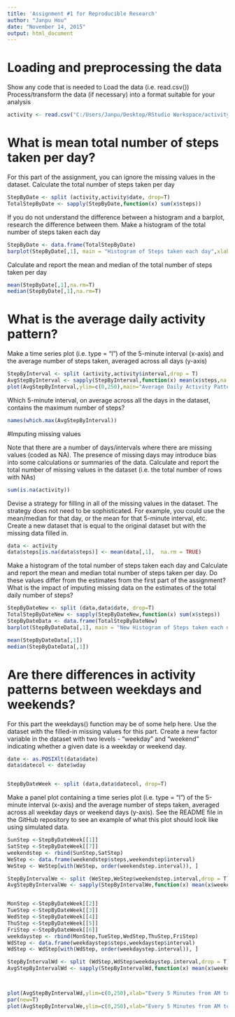 ```yaml
---
title: 'Assignment #1 for Reproducible Research'
author: "Janpu Hou"
date: "November 14, 2015"
output: html_document
---
```


# Loading and preprocessing the data
Show any code that is needed to
Load the data (i.e. read.csv())
Process/transform the data (if necessary) into a format suitable for your analysis

```r
activity <- read.csv("C:/Users/Janpu/Desktop/RStudio Workspace/activity.csv")
```

# What is mean total number of steps taken per day?
For this part of the assignment, you can ignore the missing values in the dataset.
Calculate the total number of steps taken per day
```r
StepByDate <- split (activity,activity$date, drop=T)
TotalStepByDate <- sapply(StepByDate,function(x) sum(x$steps))
```
If you do not understand the difference between a histogram and a barplot, research the difference between them. 
Make a histogram of the total number of steps taken each day

```r
StepByDate <- data.frame(TotalStepByDate)
barplot(StepByDate[,1], main = "Histogram of Steps taken each day",xlab ="Day 1 to Day 61")
```

Calculate and report the mean and median of the total number of steps taken per day
```r
mean(StepByDate[,1],na.rm=T)
median(StepByDate[,1],na.rm=T)
```
# What is the average daily activity pattern?
Make a time series plot (i.e. type = "l") of the 5-minute interval (x-axis) and the average number of steps taken, 
averaged across all days (y-axis)
```r
StepByInterval <- split (activity,activity$interval,drop = T)
AvgStepByInterval <- sapply(StepByInterval,function(x) mean(x$steps,na.rm=TRUE))
plot(AvgStepByInterval,ylim=c(0,250),main="Average Daily Activity Pattern",type="l")
```
Which 5-minute interval, on average across all the days in the dataset, contains the maximum number of steps?

```r
names(which.max(AvgStepByInterval)) 
```
#Imputing missing values

Note that there are a number of days/intervals where there are missing values (coded as NA). 
The presence of missing days may introduce bias into some calculations or summaries of the data.
Calculate and report the total number of missing values in the dataset (i.e. the total number of rows with NAs)
```r
sum(is.na(activity))
```

Devise a strategy for filling in all of the missing values in the dataset. The strategy does not need to be sophisticated. For example, you could use the mean/median for that day, or the mean for that 5-minute interval, etc.
Create a new dataset that is equal to the original dataset but with the missing data filled in.
```r
data <- activity
data$steps[is.na(data$steps)] <- mean(data[,1],  na.rm = TRUE) 
```
Make a histogram of the total number of steps taken each day and Calculate and 
report the mean and median total number of steps taken per day. Do these values differ from the 
estimates from the first part of the assignment? 
What is the impact of imputing missing data on the estimates of the total daily number of steps?

```r
StepByDateNew <- split (data,data$date, drop=T)
TotalStepByDateNew <- sapply(StepByDateNew,function(x) sum(x$steps))
StepByDateData <- data.frame(TotalStepByDateNew)
barplot(StepByDateData[,1], main = "New Histogram of Steps taken each day",xlab ="Day 1 to Day 61")

mean(StepByDateData[,1])
median(StepByDateData[,1])
```
# Are there differences in activity patterns between weekdays and weekends?
For this part the weekdays() function may be of some help here. 
Use the dataset with the filled-in missing values for this part.
Create a new factor variable in the dataset with two levels - "weekday" and "weekend" 
indicating whether a given date is a weekday or weekend day.

```r
date <- as.POSIXlt(data$date)
data$datecol <- date$wday


StepByDateWeek <- split (data,data$datecol, drop=T)
```
Make a panel plot containing a time series plot (i.e. type = "l") of the 5-minute interval (x-axis) and the average number of steps taken, averaged across all weekday days or weekend days (y-axis). See the README file in the GitHub repository to see an example of what this plot should look like using simulated data.

```r
SunStep <-StepByDateWeek[[1]]
SatStep <-StepByDateWeek[[7]]
weekendstep <- rbind(SunStep,SatStep)
WeStep <- data.frame(weekendstep$steps,weekendstep$interval)
WeStep <- WeStep[with(WeStep, order(weekendstep.interval)), ]

StepByIntervalWe <- split (WeStep,WeStep$weekendstep.interval,drop = T)
AvgStepByIntervalWe <- sapply(StepByIntervalWe,function(x) mean(x$weekendstep.steps,na.rm=TRUE))


MonStep <-StepByDateWeek[[2]]
TueStep <-StepByDateWeek[[3]]
WedStep <-StepByDateWeek[[4]]
ThuStep <-StepByDateWeek[[5]]
FriStep <-StepByDateWeek[[6]]
weekdaystep <- rbind(MonStep,TueStep,WedStep,ThuStep,FriStep)
WdStep <- data.frame(weekdaystep$steps,weekdaystep$interval)
WdStep <- WdStep[with(WdStep, order(weekdaystep.interval)), ]

StepByIntervalWd <- split (WdStep,WdStep$weekdaystep.interval,drop = T)
AvgStepByIntervalWd <- sapply(StepByIntervalWd,function(x) mean(x$weekdaystep.steps,na.rm=TRUE))



plot(AvgStepByIntervalWd,ylim=c(0,250),xlab="Every 5 Minutes from AM to PM",main = "WeekDay(G) vs WeekEnd(R) Steps",col="Green",type = "l")
par(new=T)
plot(AvgStepByIntervalWe,ylim=c(0,250),xlab="Every 5 Minutes from AM to PM",col ="Red",type="l")
```
